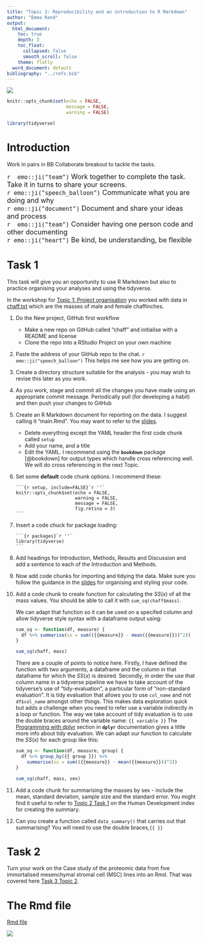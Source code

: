 ```yaml
---
title: "Topic 3: Reproducibility and an introduction to R Markdown"
author: "Emma Rand"
output:
  html_document:
    toc: true
    depth: 3
    toc_float:
      collapsed: false
      smooth_scroll: false
    theme: flatly
  word_document: default
bibliography: "../refs.bib"
---
```



![](../pics/58M.png)

```r
knitr::opts_chunk$set(echo = FALSE,
                      message = FALSE,
                      warning = FALSE)
```

```r
library(tidyverse)
```


# Introduction

Work in pairs in BB Collaborate breakout to tackle the tasks.

<font size = "4">
`r  emo::ji("team")` Work together to complete the task. Take it in turns to share your screens.   
`r emo::ji("speech_balloon")` Communicate what you are doing and why  
`r emo::ji("document")` Document and share your ideas and process   
`r  emo::ji("team")` Consider having one person code and other documenting  
`r emo::ji("heart")` Be kind, be understanding, be flexible   
</font>


# Task 1

This task will give you an opportunity to use R Markdown but also to practice organising your analyses and using the tidyverse.

In the workshop for [Topic 1: Project organisation](01_project_organisation.html) you worked with data in [chaff.txt](../data-raw/chaff.txt) which are the masses of male and female chaffinches.

1. Do the New project, GitHub first workflow
   * Make a new repo on GitHub called "chaff" and initialise with a README and license  
   * Clone the repo into a RStudio Project on your own machine  

2. Paste the address of your GitHub repo to the chat.  `r emo::ji("speech_balloon")` This helps me see how you are getting on.

3. Create a directory structure suitable for the analysis - you may wish to revise this later as you work.  

4. As you work, stage and commit all the changes you have made using an appropriate commit message. Periodically pull (for developing a habit) and then push your changes to GitHub

5. Create an R Markdown document for reporting on the data. I suggest calling it "main.Rmd". You may want to refer to the [slides](../slides/03_repro_and_intro_to_rmarkdown.html).
   * Delete everything except the YAML header the first code chunk called `setup` 
   * Add your name, and a title  
   * Edit the YAML. I recommend using the **`bookdown`** package [@bookdown]  for output types which handle cross referencing well. We will do cross referencing in the next Topic. 
6. Set some **default** code chunk options. I recommend these:

     ````
     ```{r setup, include=FALSE}`r ''`
     knitr::opts_chunk$set(echo = FALSE, 
                           warning = FALSE,
                           message = FALSE,
                           fig.retina = 3)
     ```
     ````
7. Insert a code chuck for package loading:

     ````
     ```{r packages}`r ''`
     library(tidyverse)
     ```
     ````
8. Add headings for Introduction, Methods, Results and Discussion and add a sentence to each of the Introduction and Methods.

9. Now add code chunks for importing and tidying the data. Make sure you follow the guidance in the [slides](../slides/03_repro_and_intro_to_rmarkdown.html) for organising and styling your code. 


10. Add a code chunk to create function for calculating the $SS(x)$ of all the mass values. You should be able to call it with `sum_sq(chaff$mass)`.  

     We can adapt that function so it can be used on a specifed column and allow tidyverse style syntax with a dataframe output using:  
     
     ```r
     sum_sq <- function(df, measure) {
       df %>% summarise(ss = sum(({{measure}} - mean({{measure}}))^2))
     }
     
     sum_sq(chaff, mass)
     ```
     
     There are a couple of points to notice here. Firstly, I have defined the function with two arguments, a dataframe and the column in that dataframe for which the $SS(x)$ is desired. Secondly, in order the use that column name in a tidyverse pipeline we have to take account of the tidyverse's use of "tidy-evaluation", a particular form of "non-standard evaluation". It is tidy evaluation that allows you to use `col_name` and not `df$col_name` amongst other things. This makes data exploration quick but adds a challenge when you need to refer use a variable indirectly in a loop or function. The way we take account of tidy evaluation is to use the double braces around the variable name: `{{ variable }}`
     The [Programming with dplyr](https://dplyr.tidyverse.org/articles/programming.html) section in **`dplyr`** documentation gives a little more info about tidy evaluation.
     We can adapt our function to calculate the $SS(x)$ for each group like this:
     
     ```r
     sum_sq <- function(df, measure, group) {
       df %>% group_by({{ group }}) %>% 
         summarise(ss = sum(({{measure}} - mean({{measure}}))^2))
     }
     
     sum_sq(chaff, mass, sex)
     
     ```
     

11. Add a code chunk for summarising the masses by sex - include the mean, standard deviation, sample size and the standard error. You might find it useful to refer to [Topic 2 Task 1](02_tidying_data.html#Task_1) on the Human Development index for creating the summary.

12. Can you create a function called `data_summary()` that carries out that summarising? You will need to use the double braces,`{{ }}`

# Task 2
Turn your work on the Case study of the proteomic data from five immortalised mesenchymal stromal cell (MSC) lines into an Rmd.  That was covered here [Task 3 Topic 2](02_tidying_data.html#Task_3).



# The Rmd file

[Rmd file](03_intro_to_rmarkdown.Rmd)

![](../pics/58Mend.png)



